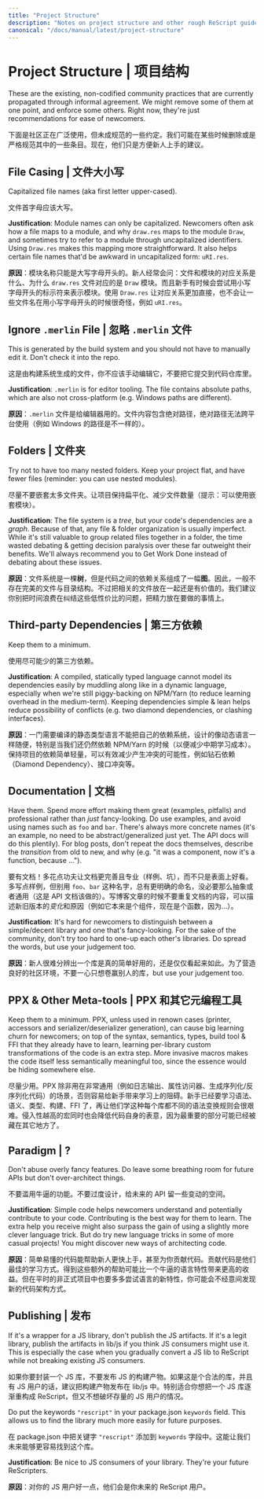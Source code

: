 ```yaml
---
title: "Project Structure"
description: "Notes on project structure and other rough ReScript guidelines"
canonical: "/docs/manual/latest/project-structure"
---
```


# Project Structure | 项目结构

These are the existing, non-codified community practices that are currently propagated through informal agreement. We might remove some of them at one point, and enforce some others. Right now, they're just recommendations for ease of newcomers.

下面是社区正在广泛使用，但未成规范的一些约定。我们可能在某些时候删除或是严格规范其中的一些条目。现在，他们只是方便新人上手的建议。

## File Casing | 文件大小写

Capitalized file names (aka first letter upper-cased).

文件首字母应该大写。

**Justification**: Module names can only be capitalized. Newcomers often ask how a file maps to a module, and why `draw.res` maps to the module `Draw`, and sometimes try to refer to a module through uncapitalized identifiers. Using `Draw.res` makes this mapping more straightforward. It also helps certain file names that'd be awkward in uncapitalized form: `uRI.res`.

**原因**：模块名称只能是大写字母开头的。新人经常会问：文件和模块的对应关系是什么、为什么 `draw.res` 文件对应的是 `Draw` 模块。而且新手有时候会尝试用小写字母开头的标示符来表示模块。使用 `Draw.res` 让对应关系更加直接，也不会让一些文件名在用小写字母开头的时候很奇怪，例如 `uRI.res`。

## Ignore `.merlin` File | 忽略 `.merlin` 文件

This is generated by the build system and you should not have to manually edit it. Don't check it into the repo.

这是由构建系统生成的文件，你不应该手动编辑它，不要把它提交到代码仓库里。

**Justification**: `.merlin` is for editor tooling. The file contains absolute paths, which are also not cross-platform (e.g. Windows paths are different).

**原因**：`.merlin` 文件是给编辑器用的。文件内容包含绝对路径，绝对路径无法跨平台使用（例如 Windows 的路径是不一样的）。

## Folders | 文件夹

Try not to have too many nested folders. Keep your project flat, and have fewer files (reminder: you can use nested modules).

尽量不要嵌套太多文件夹。让项目保持扁平化、减少文件数量（提示：可以使用嵌套模块）。

**Justification**: The file system is a _tree_, but your code's dependencies are a _graph_. Because of that, any file & folder organization is usually imperfect. While it's still valuable to group related files together in a folder, the time wasted debating & getting decision paralysis over these far outweight their benefits. We'll always recommend you to Get Work Done instead of debating about these issues.

**原因**：文件系统是一棵**树**，但是代码之间的依赖关系组成了一幅**图**。因此，一般不存在完美的文件与目录结构。不过把相关的文件放在一起还是有价值的。我们建议你别把时间浪费在纠结这些低性价比的问题，把精力放在要做的事情上。

## Third-party Dependencies | 第三方依赖

Keep them to a minimum.

使用尽可能少的第三方依赖。

**Justification**: A compiled, statically typed language cannot model its dependencies easily by muddling along like in a dynamic language, especially when we're still piggy-backing on NPM/Yarn (to reduce learning overhead in the medium-term). Keeping dependencies simple & lean helps reduce possibility of conflicts (e.g. two diamond dependencies, or clashing interfaces).

**原因**：一门需要编译的静态类型语言不能把自己的依赖系统，设计的像动态语言一样随便，特别是当我们还仍然依赖 NPM/Yarn 的时候（以便减少中期学习成本）。保持项目的依赖简单轻量，可以有效减少产生冲突的可能性，例如钻石依赖（Diamond Dependency）、接口冲突等。

## Documentation | 文档

Have them. Spend more effort making them great (examples, pitfalls) and professional rather than _just_ fancy-looking. Do use examples, and avoid using names such as `foo` and `bar`. There's always more concrete names (it's an example, no need to be abstract/generalized just yet. The API docs will do this plentily). For blog posts, don't repeat the docs themselves, describe the _transition_ from old to new, and why (e.g. "it was a component, now it's a function, because ...").

要有文档！多花点功夫让文档更完善且专业（样例、坑），而不只是表面上好看。多写点样例，但别用 `foo`、`bar` 这种名字，总有更明确的命名，没必要那么抽象或者通用（这是 API 文档该做的）。写博客文章的时候不要重复文档的内容，可以描述新旧版本的*变化*和原因（例如它本来是个组件，现在是个函数，因为…）。

**Justification**: It's hard for newcomers to distinguish between a simple/decent library and one that's fancy-looking. For the sake of the community, don't try too hard to one-up each other's libraries. Do spread the words, but use your judgement too.

**原因**：新人很难分辨出一个库是真的简单好用的，还是仅仅看起来如此。为了营造良好的社区环境，不要一心只想卷赢别人的库，but use your judgement too.

## PPX & Other Meta-tools | PPX 和其它元编程工具

Keep them to a minimum. PPX, unless used in renown cases (printer, accessors and serializer/deserializer generation), can cause big learning churn for newcomers; on top of the syntax, semantics, types, build tool & FFI that they already have to learn, learning per-library custom transformations of the code is an extra step. More invasive macros makes the code itself less semantically meaningful too, since the essence would be hiding somewhere else.

尽量少用。PPX 除非用在非常通用（例如日志输出、属性访问器、生成序列化/反序列化代码）的场景，否则容易给新手带来学习上的阻碍。新手已经要学习语法、语义、类型、构建、FFI 了，再让他们学这种每个库都不同的语法变换规则会很艰难。侵入性越高的宏同时也会降低代码自身的表意，因为最重要的部分可能已经被藏在其它地方了。

## Paradigm | ?

Don't abuse overly fancy features. Do leave some breathing room for future APIs but don't over-architect things.

不要滥用牛逼的功能。不要过度设计，给未来的 API 留一些变动的空间。

**Justification**: Simple code helps newcomers understand and potentially contribute to your code. Contributing is the best way for them to learn. The extra help you receive might also surpass the gain of using a slightly more clever language trick. But do try new language tricks in some of more casual projects! You might discover new ways of architecting code.

**原因**：简单易懂的代码能帮助新人更快上手，甚至为你贡献代码。贡献代码是他们最佳的学习方式。得到这些额外的帮助可能比一个牛逼的语言特性带来更高的收益。但在平时的非正式项目中也要多多尝试语言的新特性，你可能会不经意间发现新的代码架构方式。

## Publishing | 发布

If it's a wrapper for a JS library, don't publish the JS artifacts. If it's a legit library, publish the artifacts in lib/js if you think JS consumers might use it. This is especially the case when you gradually convert a JS lib to ReScript while not breaking existing JS consumers.

如果你要封装一个 JS 库，不要发布 JS 的构建产物。如果这是个合法的库，并且有 JS 用户的话，建议把构建产物发布在 lib/js 中。特别适合你想把一个 JS 库逐渐重构成 ReScript，但又不想破坏存量的 JS 用户的情况。

Do put the keywords `"rescript"` in your package.json `keywords` field. This allows us to find the library much more easily for future purposes.

在 package.json 中把关键字 `"rescript"` 添加到 `keywords` 字段中。这能让我们未来能够更容易找到这个库。

**Justification**: Be nice to JS consumers of your library. They're your future ReScripters.

**原因**：对你的 JS 用户好一点，他们会是你未来的 ReScript 用户。
